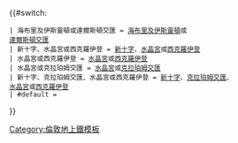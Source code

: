 {{#switch:{{{station}}}
 | 海布里及伊斯靈頓或達爾斯頓交匯 = [[海布里及伊斯靈頓站|海布里及伊斯靈頓]]或<br/>[[達爾斯頓交匯站|達爾斯頓交匯]]
 | 新十字、水晶宮或西克羅伊登 = [[新十字站|新十字]]、[[水晶宮站|水晶宮]]或[[西克羅伊登站|西克羅伊登]]
 | 水晶宮或西克羅伊登 = [[水晶宮站|水晶宮]]或[[西克羅伊登站|西克羅伊登]]
 | 水晶宮或克拉珀姆交匯 = [[水晶宮站|水晶宮]]或[[克拉珀姆交匯站|克拉珀姆交匯]]
 | 新十字、克拉珀姆交匯、水晶宮或西克羅伊登 = [[新十字站|新十字]]、[[克拉珀姆交匯站|克拉珀姆交匯]]、<br/>[[水晶宮站|水晶宮]]或[[西克羅伊登站|西克羅伊登]]
 | #default = [[{{{station}}}站|{{{station}}}]]
}}<noinclude>[[Category:倫敦地上鐵模板]]</noinclude>